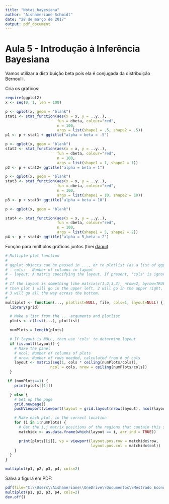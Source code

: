 ```yaml
---
title: "Notas_bayesiana"
author: "Aishameriane Schmidt"
date: "28 de março de 2017"
output: pdf_document
---
```


# Aula 5 - Introdução à Inferência Bayesiana

Vamos utilizar a distribuição beta pois ela é conjugada da distribuição Bernoulli.

Cria os gráficos:
```r
require(ggplot2)
x <- seq(0, 1, len = 100)

p <- qplot(x, geom = "blank")
stat1 <- stat_function(aes(x = x, y = ..y..), 
                       fun = dbeta, colour="red", 
                       n = 100, 
                       args = list(shape1 = .5, shape2 = .5))
p1 <- p + stat1 + ggtitle("alpha = beta = .5")

p <- qplot(x, geom = "blank")
stat2 <- stat_function(aes(x = x, y = ..y..), 
                       fun = dbeta, colour="red", 
                       n = 100, 
                       args = list(shape1 = 1, shape2 = 1))
p2 <- p + stat2+ ggtitle("alpha = beta = 1")

p <- qplot(x, geom = "blank")
stat3 <- stat_function(aes(x = x, y = ..y..), 
                       fun = dbeta, colour="red", 
                       n = 100, 
                       args = list(shape1 = 10, shape2 = 10))
p3 <- p + stat3+ ggtitle("alpha = beta = 10")

p <- qplot(x, geom = "blank")

stat4 <- stat_function(aes(x = x, y = ..y..), 
                       fun = dbeta, colour="red", 
                       n = 100, 
                       args = list(shape1 = 5, shape2 = 2))
p4 <- p + stat4+ ggtitle("alpha = 5,beta = 2")
```
Função para múltiplos gráficos juntos (tirei [daqui](http://www.cookbook-r.com/Graphs/Multiple_graphs_on_one_page_(ggplot2)/)):
```r
# Multiple plot function
#
# ggplot objects can be passed in ..., or to plotlist (as a list of ggplot objects)
# - cols:   Number of columns in layout
# - layout: A matrix specifying the layout. If present, 'cols' is ignored.
#
# If the layout is something like matrix(c(1,2,3,3), nrow=2, byrow=TRUE),
# then plot 1 will go in the upper left, 2 will go in the upper right, and
# 3 will go all the way across the bottom.
#
multiplot <- function(..., plotlist=NULL, file, cols=1, layout=NULL) {
  library(grid)

  # Make a list from the ... arguments and plotlist
  plots <- c(list(...), plotlist)

  numPlots = length(plots)

  # If layout is NULL, then use 'cols' to determine layout
  if (is.null(layout)) {
    # Make the panel
    # ncol: Number of columns of plots
    # nrow: Number of rows needed, calculated from # of cols
    layout <- matrix(seq(1, cols * ceiling(numPlots/cols)),
                    ncol = cols, nrow = ceiling(numPlots/cols))
  }

 if (numPlots==1) {
    print(plots[[1]])

  } else {
    # Set up the page
    grid.newpage()
    pushViewport(viewport(layout = grid.layout(nrow(layout), ncol(layout))))

    # Make each plot, in the correct location
    for (i in 1:numPlots) {
      # Get the i,j matrix positions of the regions that contain this subplot
      matchidx <- as.data.frame(which(layout == i, arr.ind = TRUE))

      print(plots[[i]], vp = viewport(layout.pos.row = matchidx$row,
                                      layout.pos.col = matchidx$col))
    }
  }
}

multiplot(p1, p2, p3, p4, cols=2)
```

Salva a figura em PDF:

```r
pdf(file="C:\\Users\\Aishameriane\\OneDrive\\Documentos\\Mestrado Economia\\Bayesiana - 2017-01\\Imagens notas de aula\\beta.pdf")
multiplot(p1, p2, p3, p4, cols=2)
dev.off()
```
